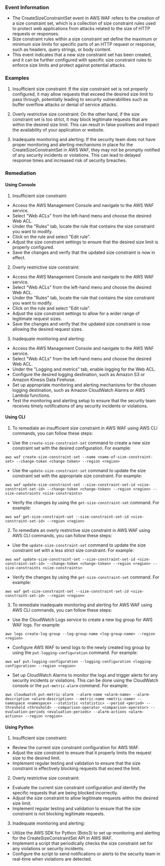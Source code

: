 
### Event Information

- The CreateSizeConstraintSet event in AWS WAF refers to the creation of a size constraint set, which is a collection of size constraint rules used to protect web applications from attacks related to the size of HTTP requests or responses.
- Size constraint rules within a size constraint set define the maximum or minimum size limits for specific parts of an HTTP request or response, such as headers, query strings, or body content.
- This event indicates that a new size constraint set has been created, and it can be further configured with specific size constraint rules to enforce size limits and protect against potential attacks.


### Examples

1. Insufficient size constraint: If the size constraint set is not properly configured, it may allow requests that exceed the desired size limit to pass through, potentially leading to security vulnerabilities such as buffer overflow attacks or denial of service attacks.

2. Overly restrictive size constraint: On the other hand, if the size constraint set is too strict, it may block legitimate requests that are within the desired size limit. This can result in false positives and impact the availability of your application or website.

3. Inadequate monitoring and alerting: If the security team does not have proper monitoring and alerting mechanisms in place for the CreateSizeConstraintSet in AWS WAF, they may not be promptly notified of any security incidents or violations. This can lead to delayed response times and increased risk of security breaches.

### Remediation

#### Using Console

1. Insufficient size constraint:
- Access the AWS Management Console and navigate to the AWS WAF service.
- Select "Web ACLs" from the left-hand menu and choose the desired Web ACL.
- Under the "Rules" tab, locate the rule that contains the size constraint you want to modify.
- Click on the rule and select "Edit rule".
- Adjust the size constraint settings to ensure that the desired size limit is properly configured.
- Save the changes and verify that the updated size constraint is now in effect.

2. Overly restrictive size constraint:
- Access the AWS Management Console and navigate to the AWS WAF service.
- Select "Web ACLs" from the left-hand menu and choose the desired Web ACL.
- Under the "Rules" tab, locate the rule that contains the size constraint you want to modify.
- Click on the rule and select "Edit rule".
- Adjust the size constraint settings to allow for a wider range of legitimate request sizes.
- Save the changes and verify that the updated size constraint is now allowing the desired request sizes.

3. Inadequate monitoring and alerting:
- Access the AWS Management Console and navigate to the AWS WAF service.
- Select "Web ACLs" from the left-hand menu and choose the desired Web ACL.
- Under the "Logging and metrics" tab, enable logging for the Web ACL.
- Configure the desired logging destination, such as Amazon S3 or Amazon Kinesis Data Firehose.
- Set up appropriate monitoring and alerting mechanisms for the chosen logging destination, such as Amazon CloudWatch Alarms or AWS Lambda functions.
- Test the monitoring and alerting setup to ensure that the security team receives timely notifications of any security incidents or violations.

#### Using CLI

1. To remediate an insufficient size constraint in AWS WAF using AWS CLI commands, you can follow these steps:

- Use the `create-size-constraint-set` command to create a new size constraint set with the desired configuration. For example:
```
aws waf create-size-constraint-set --name <name-of-size-constraint-set> --change-token <change-token> --region <region>
```

- Use the `update-size-constraint-set` command to update the size constraint set with the appropriate size constraint. For example:
```
aws waf update-size-constraint-set --size-constraint-set-id <size-constraint-set-id> --change-token <change-token> --region <region> --size-constraints <size-constraints>
```

- Verify the changes by using the `get-size-constraint-set` command. For example:
```
aws waf get-size-constraint-set --size-constraint-set-id <size-constraint-set-id> --region <region>
```

2. To remediate an overly restrictive size constraint in AWS WAF using AWS CLI commands, you can follow these steps:

- Use the `update-size-constraint-set` command to update the size constraint set with a less strict size constraint. For example:
```
aws waf update-size-constraint-set --size-constraint-set-id <size-constraint-set-id> --change-token <change-token> --region <region> --size-constraints <size-constraints>
```

- Verify the changes by using the `get-size-constraint-set` command. For example:
```
aws waf get-size-constraint-set --size-constraint-set-id <size-constraint-set-id> --region <region>
```

3. To remediate inadequate monitoring and alerting for AWS WAF using AWS CLI commands, you can follow these steps:

- Use the CloudWatch Logs service to create a new log group for AWS WAF logs. For example:
```
aws logs create-log-group --log-group-name <log-group-name> --region <region>
```

- Configure AWS WAF to send logs to the newly created log group by using the `put-logging-configuration` command. For example:
```
aws waf put-logging-configuration --logging-configuration <logging-configuration> --region <region>
```

- Set up CloudWatch Alarms to monitor the logs and trigger alerts for any security incidents or violations. This can be done using the CloudWatch console or the `put-metric-alarm` command. For example:
```
aws cloudwatch put-metric-alarm --alarm-name <alarm-name> --alarm-description <alarm-description> --metric-name <metric-name> --namespace <namespace> --statistic <statistic> --period <period> --threshold <threshold> --comparison-operator <comparison-operator> --evaluation-periods <evaluation-periods> --alarm-actions <alarm-actions> --region <region>
```

#### Using Python

1. Insufficient size constraint:
- Review the current size constraint configuration for AWS WAF.
- Adjust the size constraint to ensure that it properly limits the request size to the desired limit.
- Implement regular testing and validation to ensure that the size constraint is effectively blocking requests that exceed the limit.

2. Overly restrictive size constraint:
- Evaluate the current size constraint configuration and identify the specific requests that are being blocked incorrectly.
- Adjust the size constraint to allow legitimate requests within the desired size limit.
- Implement regular testing and validation to ensure that the size constraint is not blocking legitimate requests.

3. Inadequate monitoring and alerting:
- Utilize the AWS SDK for Python (Boto3) to set up monitoring and alerting for the CreateSizeConstraintSet API in AWS WAF.
- Implement a script that periodically checks the size constraint set for any violations or security incidents.
- Configure the script to send notifications or alerts to the security team in real-time when violations are detected.

